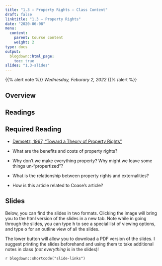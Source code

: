 ```yaml
---
title: "1.3 — Property Rights — Class Content"
draft: false
linktitle: "1.3 — Property Rights"
date: "2020-06-08"
menu:
  content:
    parent: Course content
    weight: 2
type: docs
output:
  blogdown::html_page:
    toc: true
slides: "1.3-slides"
---
```


{{% alert note %}}
*Wednesday, Feburary 2, 2022*
{{% /alert %}}

## <i class="fas fa-info-circle fa-lg"></i> Overview


## <i class="fas fa-book-reader fa-lg"></i> Readings

## Required Reading
- [<i class="fas fa-file-pdf"></i> Demsetz, 1967, "Toward a Theory of Property Rights"](/readings/Demsetz-1967.pdf)

- What are the benefits and costs of property rights?

- Why don't we make everything property? Why might we leave some things un-"propertized"?

- What is the relationship between property rights and externalities?

- How is this article related to Coase's article? 

## <i class="fas fa-chalkboard-teacher"></i> Slides

Below, you can find the slides in two formats. Clicking the image will bring you to the html version of the slides in a new tab. Note while in going through the slides, you can type <kbd>h</kbd> to see a special list of viewing options, and type <kbd>o</kbd> for an outline view of all the slides.

The lower button will allow you to download a PDF version of the slides. I suggest printing the slides beforehand and using them to take additional notes in class (*not everything* is in the slides)!

`r blogdown::shortcode("slide-links")`
